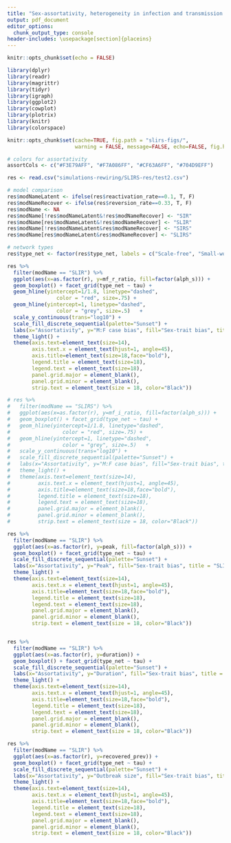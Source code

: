 ```yaml
---
title: "Sex-assortativity, heterogeneity in infection and transmission by sex, and male-bias in TB cases: A simulation study"
output: pdf_document
editor_options: 
  chunk_output_type: console
header-includes: \usepackage[section]{placeins}
---
```


```r
knitr::opts_chunk$set(echo = FALSE)

library(dplyr)
library(readr)
library(magrittr)
library(tidyr)
library(igraph)
library(ggplot2)
library(cowplot)
library(plotrix)
library(knitr)
library(colorspace)

knitr::opts_chunk$set(cache=TRUE, fig.path = "slirs-figs/", 
                      warning = FALSE, message=FALSE, echo=FALSE, fig.height =6, fig.width = 8) 

# colors for assortativity
assortCols <- c("#F3E79AFF", "#F7A086FF", "#CF63A6FF", "#704D9EFF")

```


```r

res <- read.csv("simulations-rewiring/SLIRS-res/test2.csv")

# model comparison 
res$modNameLatent <- ifelse(res$reactivation_rate==0.1, T, F)
res$modNameRecover <- ifelse(res$reversion_rate==0.33, T, F)
res$modName <- NA
res$modName[!res$modNameLatent&!res$modNameRecover] <- "SIR"
res$modName[res$modNameLatent&!res$modNameRecover] <- "SLIR"
res$modName[!res$modNameLatent&res$modNameRecover] <- "SIRS"
res$modName[res$modNameLatent&res$modNameRecover] <- "SLIRS"

# network types
res$type_net <- factor(res$type_net, labels = c("Scale-free", "Small-world"))


```

```r


res %>%
  filter(modName == "SLIR") %>%
  ggplot(aes(x=as.factor(r), y=mf_r_ratio, fill=factor(alph_s))) +
  geom_boxplot() + facet_grid(type_net ~ tau) +
  geom_hline(yintercept=1/1.8, linetype="dashed", 
                color = "red", size=.75) +    
  geom_hline(yintercept=1, linetype="dashed", 
                color = "grey", size=.5)   +
  scale_y_continuous(trans="log10") + 
  scale_fill_discrete_sequential(palette="Sunset") +
  labs(x="Assortativity", y="M:F case bias", fill="Sex-trait bias", title = "SLIR") +
  theme_light() +
  theme(axis.text=element_text(size=14),
        axis.text.x = element_text(hjust=1, angle=45),
        axis.title=element_text(size=18,face="bold"),
        legend.title = element_text(size=18),
        legend.text = element_text(size=18), 
        panel.grid.major = element_blank(),
        panel.grid.minor = element_blank(), 
        strip.text = element_text(size = 18, color="Black"))

# res %>%
#   filter(modName == "SLIRS") %>%
#   ggplot(aes(x=as.factor(r), y=mf_i_ratio, fill=factor(alph_s))) +
#   geom_boxplot() + facet_grid(type_net ~ tau) +
#   geom_hline(yintercept=1/1.8, linetype="dashed", 
#                 color = "red", size=.75) +    
#   geom_hline(yintercept=1, linetype="dashed", 
#                 color = "grey", size=.5)   +
#   scale_y_continuous(trans="log10") + 
#   scale_fill_discrete_sequential(palette="Sunset") +
#   labs(x="Assortativity", y="M:F case bias", fill="Sex-trait bias", title = "SLIRS") +
#   theme_light() +
#   theme(axis.text=element_text(size=14),
#         axis.text.x = element_text(hjust=1, angle=45),
#         axis.title=element_text(size=18,face="bold"),
#         legend.title = element_text(size=18),
#         legend.text = element_text(size=18), 
#         panel.grid.major = element_blank(),
#         panel.grid.minor = element_blank(), 
#         strip.text = element_text(size = 18, color="Black"))


```


```r

res %>%
  filter(modName == "SLIR") %>%
  ggplot(aes(x=as.factor(r), y=peak, fill=factor(alph_s))) +
  geom_boxplot() + facet_grid(type_net ~ tau) +
  scale_fill_discrete_sequential(palette="Sunset") +
  labs(x="Assortativity", y="Peak", fill="Sex-trait bias", title = "SLIR") +
  theme_light() +
  theme(axis.text=element_text(size=14),
        axis.text.x = element_text(hjust=1, angle=45),
        axis.title=element_text(size=18,face="bold"),
        legend.title = element_text(size=18),
        legend.text = element_text(size=18), 
        panel.grid.major = element_blank(),
        panel.grid.minor = element_blank(), 
        strip.text = element_text(size = 18, color="Black"))



```


```r
res %>%
  filter(modName == "SLIR") %>%
  ggplot(aes(x=as.factor(r), y=duration)) +
  geom_boxplot() + facet_grid(type_net ~ tau) +
  scale_fill_discrete_sequential(palette="Sunset") +
  labs(x="Assortativity", y="Duration", fill="Sex-trait bias", title = "SLIR") +
  theme_light() +
  theme(axis.text=element_text(size=14),
        axis.text.x = element_text(hjust=1, angle=45),
        axis.title=element_text(size=18,face="bold"),
        legend.title = element_text(size=18),
        legend.text = element_text(size=18), 
        panel.grid.major = element_blank(),
        panel.grid.minor = element_blank(), 
        strip.text = element_text(size = 18, color="Black"))

```

```r
res %>%
  filter(modName == "SLIR") %>%
  ggplot(aes(x=as.factor(r), y=recovered_prev)) +
  geom_boxplot() + facet_grid(type_net ~ tau) +
  scale_fill_discrete_sequential(palette="Sunset") +
  labs(x="Assortativity", y="Outbreak size", fill="Sex-trait bias", title = "SLIR") +
  theme_light() +
  theme(axis.text=element_text(size=14),
        axis.text.x = element_text(hjust=1, angle=45),
        axis.title=element_text(size=18,face="bold"),
        legend.title = element_text(size=18),
        legend.text = element_text(size=18), 
        panel.grid.major = element_blank(),
        panel.grid.minor = element_blank(), 
        strip.text = element_text(size = 18, color="Black"))

```

